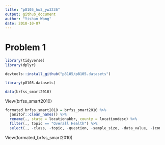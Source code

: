 ```yaml
---
title: "p8105_hw3_yw3236"
output: github_document
author: "Yishan Wang"
date: 2018-10-07
---
```


# Problem 1

```r
library(tidyverse)
library(dplyr)
```

```r
devtools::install_github("p8105/p8105.datasets")
```

```r
library(p8105.datasets)

data(brfss_smart2010)
```
View(brfss_smart2010)

```r
formated_brfss_smart2010 = brfss_smart2010 %>%
  janitor::clean_names() %>%
  rename(., state = locationabbr, county = locationdesc) %>%
  filter(., topic == "Overall Health") %>%
  select(., -class, -topic, -question, -sample_size, -data_value, -(confidence_limit_low : geo_location))
```


View(formated_brfss_smart2010)
